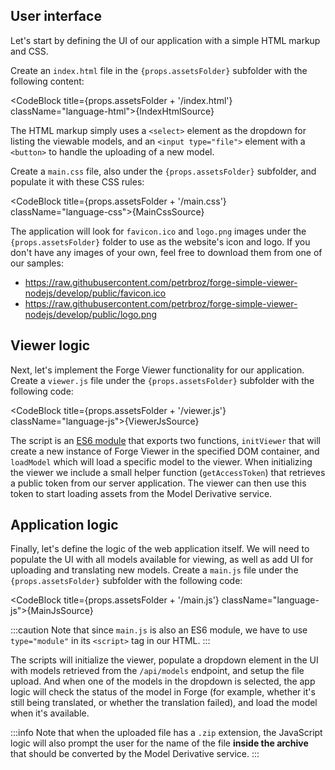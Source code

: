 
## User interface

Let's start by defining the UI of our application with a simple HTML markup and CSS.

<p>
    Create an <code>index.html</code> file in the <code>{props.assetsFolder}</code> subfolder
    with the following content:
</p>

<CodeBlock title={props.assetsFolder + '/index.html'} className="language-html">{IndexHtmlSource}</CodeBlock>

The HTML markup simply uses a `<select>` element as the dropdown for listing the viewable models,
and an `<input type="file">` element with a `<button>` to handle the uploading of a new model.

<p>
    Create a <code>main.css</code> file, also under the <code>{props.assetsFolder}</code> subfolder,
    and populate it with these CSS rules:
</p>

<CodeBlock title={props.assetsFolder + '/main.css'} className="language-css">{MainCssSource}</CodeBlock>

<p>
    The application will look for <code>favicon.ico</code> and <code>logo.png</code> images
    under the <code>{props.assetsFolder}</code> folder to use as the website's icon and logo.
    If you don't have any images of your own, feel free to download them from one of our samples:
</p>

- https://raw.githubusercontent.com/petrbroz/forge-simple-viewer-nodejs/develop/public/favicon.ico
- https://raw.githubusercontent.com/petrbroz/forge-simple-viewer-nodejs/develop/public/logo.png

## Viewer logic

<p>
    Next, let's implement the Forge Viewer functionality for our application. Create
    a <code>viewer.js</code> file under the <code>{props.assetsFolder}</code> subfolder
    with the following code:
</p>

<CodeBlock title={props.assetsFolder + '/viewer.js'} className="language-js">{ViewerJsSource}</CodeBlock>

The script is an [ES6 module](https://developer.mozilla.org/en-US/docs/Web/JavaScript/Guide/Modules)
that exports two functions, `initViewer` that will create a new instance of Forge Viewer
in the specified DOM container, and `loadModel` which will load a specific model to the viewer.
When initializing the viewer we include a small helper function (`getAccessToken`) that
retrieves a public token from our server application. The viewer can then use this token
to start loading assets from the Model Derivative service.

## Application logic

<p>
    Finally, let's define the logic of the web application itself. We will need to populate
    the UI with all models available for viewing, as well as add UI for uploading and
    translating new models. Create a <code>main.js</code> file under
    the <code>{props.assetsFolder}</code> subfolder with the following code:
</p>

<CodeBlock title={props.assetsFolder + '/main.js'} className="language-js">{MainJsSource}</CodeBlock>

:::caution
Note that since `main.js` is also an ES6 module, we have to use `type="module"` in its `<script>` tag in our HTML.
:::

The scripts will initialize the viewer, populate a dropdown element in the UI with models
retrieved from the `/api/models` endpoint, and setup the file upload. And when one of the models
in the dropdown is selected, the app logic will check the status of the model in Forge (for example,
whether it's still being translated, or whether the translation failed), and load the model when
it's available.

:::info
Note that when the uploaded file has a `.zip` extension, the JavaScript logic will also prompt the user
for the name of the file **inside the archive** that should be converted by the Model Derivative service.
:::
